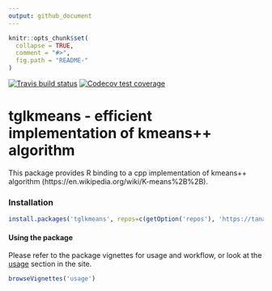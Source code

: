 ```yaml
---
output: github_document
---
```


```r
knitr::opts_chunk$set(
  collapse = TRUE,
  comment = "#>",
  fig.path = "README-"
)
```

<!-- badges: start -->
  [![Travis build status](https://travis-ci.org/tanaylab/tglkmeans.svg?branch=master)](https://travis-ci.org/tanaylab/tglkmeans)
[![Codecov test coverage](https://codecov.io/gh/tanaylab/tglkmeans/branch/master/graph/badge.svg)](https://codecov.io/gh/tanaylab/tglkmeans?branch=master)
<!-- badges: end -->


# tglkmeans - efficient implementation of kmeans++ algorithm

This package provides R binding to a cpp implementation of kmeans++ algorithm (https://en.wikipedia.org/wiki/K-means%2B%2B).

### Installation 

```r
install.packages('tglkmeans', repos=c(getOption('repos'), 'https://tanaylab.github.io/repo'))
```

#### Using the package
Please refer to the package vignettes for usage and workflow, or look at the [usage](https://tanaylab.github.io/tglkmeans/articles/usage.html) section in the site.


```r
browseVignettes('usage') 
```

